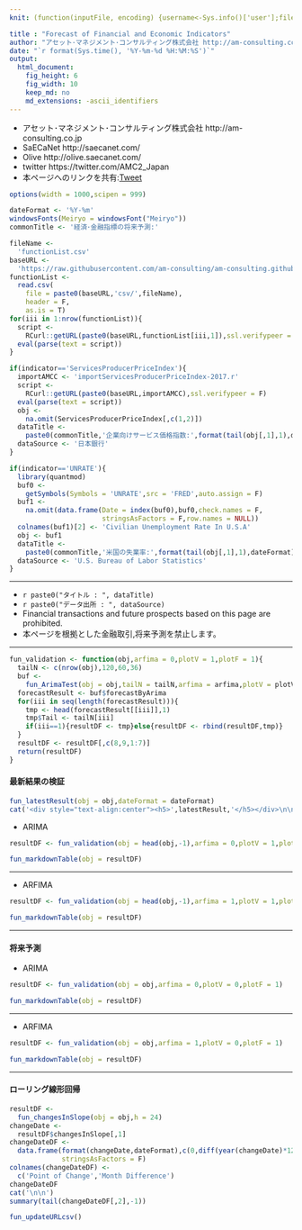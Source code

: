 ```yaml
---
knit: (function(inputFile, encoding) {username<-Sys.info()['user'];fileName<-'defaultPath.csv';pathToFile <-paste0('C:/Users/', username,'/Desktop/pathToCSV/');setwd(pathToFile);buf0<-read.csv(fileName,header = F,skip = 0,stringsAsFactor = F,check.names = F,fileEncoding = 'utf-8');timeStamp<-format(Sys.time(),'%Y%m%d%H%M%S');htmlName<-'ForecastOfIndicators';indicator <-'ServicesProducerPriceIndex';rmarkdown::render(inputFile,encoding = encoding,output_file = paste0('C:/Users/',username,buf0[2,1],'charts/','am-consulting.co.jp-',htmlName,'_',indicator,'.html')) })

title : "Forecast of Financial and Economic Indicators"
author: "アセット･マネジメント･コンサルティング株式会社 http://am-consulting.co.jp"
date: "`r format(Sys.time(), '%Y-%m-%d %H:%M:%S')`"
output: 
  html_document:
    fig_height: 6
    fig_width: 10
    keep_md: no
    md_extensions: -ascii_identifiers
---
```

<link href="http://knowledgevault.saecanet.com/components/rmarkdown-html.css" rel="stylesheet">
<script src="http://knowledgevault.saecanet.com/components/JavascriptCode.js"></script>
<style>.main-container {max-width : 1000px;}</style>

- アセット･マネジメント･コンサルティング株式会社 http://am-consulting.co.jp
- SaECaNet http://saecanet.com/
- Olive http://olive.saecanet.com/
- twitter https://twitter.com/AMC2_Japan
- 本ページへのリンクを共有:<a href="https://twitter.com/share" class="twitter-share-button" data-via="AMC2_Japan" data-size="large">Tweet</a> <script>!function(d,s,id){var js,fjs=d.getElementsByTagName(s)[0],p=/^http:/.test(d.location)?'http':'https';if(!d.getElementById(id)){js=d.createElement(s);js.id=id;js.src=p+'://platform.twitter.com/widgets.js';fjs.parentNode.insertBefore(js,fjs);}}(document, 'script', 'twitter-wjs');</script>

```r
options(width = 1000,scipen = 999)
```

```r
dateFormat <- '%Y-%m'
windowsFonts(Meiryo = windowsFont("Meiryo"))
commonTitle <- '経済･金融指標の将来予測:'
```

```r
fileName <- 
  'functionList.csv'
baseURL <- 
  'https://raw.githubusercontent.com/am-consulting/am-consulting.github.io/master/'
functionList <- 
  read.csv(
    file = paste0(baseURL,'csv/',fileName),
    header = F,
    as.is = T)
for(iii in 1:nrow(functionList)){
  script <- 
    RCurl::getURL(paste0(baseURL,functionList[iii,1]),ssl.verifypeer = F)
  eval(parse(text = script))
}
```

```r
if(indicator=='ServicesProducerPriceIndex'){
  importAMCC <- 'importServicesProducerPriceIndex-2017.r'
  script <-
    RCurl::getURL(paste0(baseURL,importAMCC),ssl.verifypeer = F)
  eval(parse(text = script))
  obj <- 
    na.omit(ServicesProducerPriceIndex[,c(1,2)])
  dataTitle <- 
    paste0(commonTitle,'企業向けサービス価格指数:',format(tail(obj[,1],1),dateFormat))
  dataSource <- '日本銀行'
}

if(indicator=='UNRATE'){
  library(quantmod)
  buf0 <-
    getSymbols(Symbols = 'UNRATE',src = 'FRED',auto.assign = F)
  buf1 <-
    na.omit(data.frame(Date = index(buf0),buf0,check.names = F,
                       stringsAsFactors = F,row.names = NULL))
  colnames(buf1)[2] <- 'Civilian Unemployment Rate In U.S.A'
  obj <- buf1
  dataTitle <- 
    paste0(commonTitle,'米国の失業率:',format(tail(obj[,1],1),dateFormat))
  dataSource <- 'U.S. Bureau of Labor Statistics'
}
```

***

- `r paste0("タイトル : ", dataTitle)`
- `r paste0("データ出所 : ", dataSource)`
- Financial transactions and future prospects based on this page are prohibited.
- 本ページを根拠とした金融取引,将来予測を禁止します。

***

```r
fun_validation <- function(obj,arfima = 0,plotV = 1,plotF = 1){
  tailN <- c(nrow(obj),120,60,36)
  buf <-
    fun_ArimaTest(obj = obj,tailN = tailN,arfima = arfima,plotV = plotV,plotF = plotF)
  forecastResult <- buf$forecastByArima
  for(iii in seq(length(forecastResult))){
    tmp <- head(forecastResult[[iii]],1)
    tmp$Tail <- tailN[iii]
    if(iii==1){resultDF <- tmp}else{resultDF <- rbind(resultDF,tmp)}
  }
  resultDF <- resultDF[,c(8,9,1:7)]
  return(resultDF)
}
```

#### 最新結果の検証

```r
fun_latestResult(obj = obj,dateFormat = dateFormat)
cat('<div style="text-align:center"><h5>',latestResult,'</h5></div>\n\n')
```

- ARIMA

```r
resultDF <- fun_validation(obj = head(obj,-1),arfima = 0,plotV = 1,plotF = 0)
```

```r
fun_markdownTable(obj = resultDF)
```

***

- ARFIMA

```r
resultDF <- fun_validation(obj = head(obj,-1),arfima = 1,plotV = 1,plotF = 0)
```

```r
fun_markdownTable(obj = resultDF)
```

***

#### 将来予測

- ARIMA

```r
resultDF <- fun_validation(obj = obj,arfima = 0,plotV = 0,plotF = 1)
```

```r
fun_markdownTable(obj = resultDF)
```

***

- ARFIMA

```r
resultDF <- fun_validation(obj = obj,arfima = 1,plotV = 0,plotF = 1)
```

```r
fun_markdownTable(obj = resultDF)
```

***

#### ローリング線形回帰

```r
resultDF <- 
  fun_changesInSlope(obj = obj,h = 24)
changeDate <- 
  resultDF$changesInSlope[,1]
changeDateDF <-
  data.frame(format(changeDate,dateFormat),c(0,diff(year(changeDate)*12+month(changeDate))),
             stringsAsFactors = F)
colnames(changeDateDF) <-
  c('Point of Change','Month Difference')
changeDateDF
cat('\n\n')
summary(tail(changeDateDF[,2],-1))
```

```r
fun_updateURLcsv()
```

<script>MakeNegative();</script>
<script>
  (function(i,s,o,g,r,a,m){i['GoogleAnalyticsObject']=r;i[r]=i[r]||function(){
  (i[r].q=i[r].q||[]).push(arguments)},i[r].l=1*new Date();a=s.createElement(o),
  m=s.getElementsByTagName(o)[0];a.async=1;a.src=g;m.parentNode.insertBefore(a,m)
  })(window,document,'script','https://www.google-analytics.com/analytics.js','ga');

  ga('create', 'UA-3077339-5', 'auto');
  ga('send', 'pageview');

</script>

